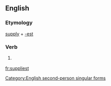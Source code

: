 ==English==

===Etymology===
[[supply]] + [[-est]]

===Verb===
{{infl|en|verb form}}

# {{archaic}} {{form of|Second-person singular simple present form of|supply}}

[[Category:English second-person singular forms]]

[[fr:suppliest]]